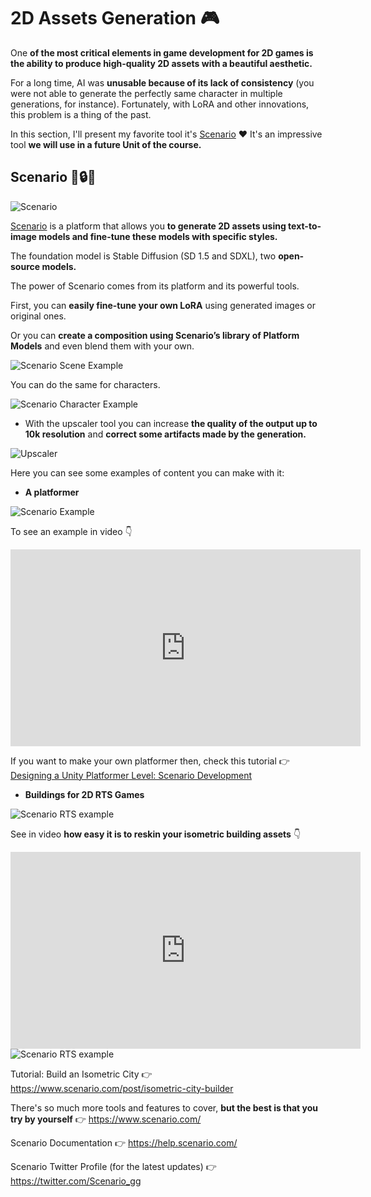 # 2D Assets Generation 🎮

One **of the most critical elements in game development for 2D games is the ability to produce high-quality 2D assets with a beautiful aesthetic.**

For a long time, AI was **unusable because of its lack of consistency** (you were not able to generate the perfectly same character in multiple generations, for instance). Fortunately, with LoRA and other innovations, this problem is a thing of the past.

In this section, I'll present my favorite tool it's [Scenario](https://www.scenario.com/) ❤️ It's an impressive tool **we will use in a future Unit of the course.**


## Scenario 🤗🔒💸

<img src="https://huggingface.co/datasets/huggingface-ml-4-games-course/course-images/resolve/main/en/unit2/scenario.jpg" alt="Scenario"/>

[Scenario](https://www.scenario.com/) is a platform that allows you **to generate 2D assets using text-to-image models and fine-tune these models with specific styles.**

The foundation model is Stable Diffusion (SD 1.5 and SDXL), two **open-source models.**

The power of Scenario comes from its platform and its powerful tools.

First, you can **easily fine-tune your own LoRA** using generated images or original ones.

Or you can **create a composition using Scenario’s library of Platform Models** and even blend them with your own.

<img src="https://huggingface.co/datasets/huggingface-ml-4-games-course/course-images/resolve/main/en/unit2/ScenarioLoRAComposition_new.png" alt="Scenario Scene Example" />

You can do the same for characters.

<img src="https://huggingface.co/datasets/huggingface-ml-4-games-course/course-images/resolve/main/en/unit2/ScenarioCharacterLoRAComposition_new.png" alt="Scenario Character Example" />

- With the upscaler tool you can increase **the quality of the output up to 10k resolution** and **correct some artifacts made by the generation.**

<img src="https://huggingface.co/datasets/huggingface-ml-4-games-course/course-images/resolve/main/en/unit2/upscale.gif" alt="Upscaler" />

Here you can see some examples of content you can make with it:

- **A platformer**

<img src="https://huggingface.co/datasets/huggingface-ml-4-games-course/course-images/resolve/main/en/unit2/ScenarioPlatformerImage_new.png" alt="Scenario Example" />

To see an example in video 👇

<iframe width="560" height="315" src="https://www.youtube.com/embed/txrCuIQlb80?si=IVxf5VKgcLmQCIgz&amp;start=3" title="YouTube video player" frameborder="0" allow="accelerometer; autoplay; clipboard-write; encrypted-media; gyroscope; picture-in-picture; web-share" referrerpolicy="strict-origin-when-cross-origin" allowfullscreen></iframe>

If you want to make your own platformer then, check this tutorial 👉  [Designing a Unity Platformer Level: Scenario Development](https://help.scenario.com/designing-a-unity-platformer-level-scenario-development)

- **Buildings for 2D RTS Games**

<img src="https://huggingface.co/datasets/huggingface-ml-4-games-course/course-images/resolve/main/en/unit2/rts_example1.gif" alt="Scenario RTS example" />

See in video **how easy it is to reskin your isometric building assets** 👇

<iframe width="560" height="315" src="https://www.youtube.com/embed/45dh2pMllRw?si=tKd-Qn5wCt7X_ITc" title="YouTube video player" frameborder="0" allow="accelerometer; autoplay; clipboard-write; encrypted-media; gyroscope; picture-in-picture; web-share" referrerpolicy="strict-origin-when-cross-origin" allowfullscreen></iframe>

<img src="https://huggingface.co/datasets/huggingface-ml-4-games-course/course-images/resolve/main/en/unit2/rts.png" alt="Scenario RTS example" />

Tutorial: Build an Isometric City 👉 https://www.scenario.com/post/isometric-city-builder

There's so much more tools and features to cover, **but the best is that you try by yourself** 👉 https://www.scenario.com/

Scenario Documentation 👉 https://help.scenario.com/

Scenario Twitter Profile (for the latest updates) 👉 https://twitter.com/Scenario_gg
